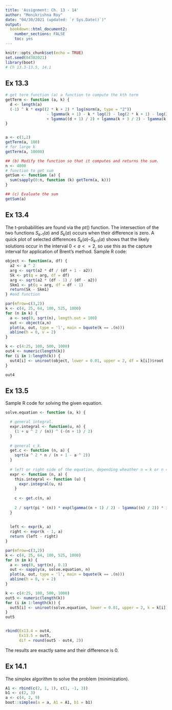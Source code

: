 ```yaml
---
title: 'Assignment: Ch. 13 - 14'
author: "Monikrishna Roy"
date: "04/30/2021 (updated: `r Sys.Date()`)"
output: 
  bookdown::html_document2:
    number_sections: FALSE
    toc: yes
---
```


<style type="text/css">
h1.title {
  text-align: center;
}
h4.author {
  text-align: center;
}
h4.date {
  text-align: center;
}
</style>


```r
knitr::opts_chunk$set(echo = TRUE)
set.seed(04302021)
library(boot)
# Ch 13.3-13.5, 14.1
```

## Ex 13.3

```r
# get term function (a) a function to compute the kth term
getTerm <- function (a, k) {
  d <- length(a)
  (-1) ^ k * exp((2 * k + 2) * log(norm(a, type = "2"))
                  - lgamma(k + 1) - k * log(2) - log(2 * k + 1) - log(2 * k + 2)
                  + lgamma((d + 1) / 2) + lgamma(k + 3 / 2) - lgamma(k + d / 2 + 1))
}


a <- c(1,2)
getTerm(a, 100)
# for large k
getTerm(a, 10000)

## (b) Modify the function so that it computes and returns the sum.
n <- 4000
# function to get sum
getSum <- function (a) {
  sum(sapply(0:n, function (k) getTerm(a, k)))
}

## (c) Evaluate the sum
getSum(a)
```


## Ex 13.4

The t-probabilities are found via the $pt()$ function. The intersection of the two functions $S_{k–1}(a)$ and $S_k(a)$ occurs when their difference is zero. A quick plot of selected differences $S_k(a) – S_{k–1}(a)$ shows that the likely solutions occur in the interval $0 < a <= 2$, so use this as the capture interval for application of Brent’s method. Sample R code:

```r

object <- function(a, df) {
  a2 <- a ^ 2
  arg <- sqrt(a2 * df / (df + 1 - a2))
  Sk <- pt(q = arg, df = df)
  arg <- sqrt(a2 * (df - 1) / (df - a2))
  Skm1 <- pt(q = arg, df = df - 1)
  return(Sk - Skm1)
} #end function

par(mfrow=c(3,2))
k <- c(4, 25, 64, 100, 525, 1000)
for (n in k) {
  a <- seq(0, sqrt(n), length.out = 100)
  out <- object(a,n)
  plot(a, out, type = 'l', main = bquote(k == .(n)))
  abline(h = 0, v = 2)
}

k <- c(4:25, 100, 500, 1000)
out4 <- numeric(length(k))
for (i in 1:length(k)) {
  out4[i] <- uniroot(object, lower = 0.01, upper = 2, df = k[i])$root
}

out4

```

## Ex 13.5

Sample R code for solving the given equation.


```r
solve.equation <- function (a, k) {

  # general integral.  
  expr.integral <- function(u, n) {
    (1 + u ^ 2 / (n)) ^ (-(n + 1) / 2)
  }
  
  # general c_k.
  get.c <- function (n, a) {
    sqrt(a ^ 2 * n / (n + 1 - a ^ 2))
  }
  
  # left or right side of the equation, depending wheather n = k or n = k - 1.
  expr <- function (n, a) {
    this.integral <- function (u) {
      expr.integral(u, n)
    }
    
    c <- get.c(n, a)
    
    2 / sqrt(pi * (n)) * exp(lgamma((n + 1) / 2) - lgamma((n) / 2)) * integrate(this.integral, lower = 0, upper = c)$value
  }
  
  
  left <- expr(k, a)
  right <- expr(k - 1, a)
  return (left - right)
}

par(mfrow=c(3,2))
k <- c(4, 25, 64, 100, 525, 1000)
for (n in k) {
  a <- seq(0, sqrt(n), 0.1)
  out <- sapply(a, solve.equation, n)
  plot(a, out, type = 'l', main = bquote(k == .(n)))
  abline(h = 0, v = 2)
}

k <- c(4:25, 100, 500, 1000)
out5 <- numeric(length(k))
for (i in 1:length(k)) {
  out5[i] <- uniroot(solve.equation, lower = 0.01, upper = 2, k = k[i])$root
}
out5


rbind(Ex13.4 = out4,
      Ex13.5 = out5,
      dif = round(out5 - out4, 2))

```

The results are exactly same and their difference is $0$.


## Ex 14.1

The simplex algorithm to solve the problem (minimization). 

```r
A1 <- rbind(c(2, 1, 1), c(1, -1, 3))
b1 <- c(2, 3)
a <- c(4, 2, 9)
boot::simplex(a = a, A1 = A1, b1 = b1)
```
